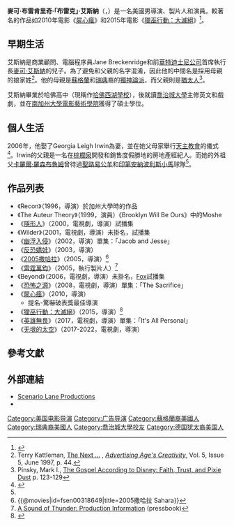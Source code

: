 {{noteTA
|G1=Movie
|G2=Show
|T=zh-tw:布雷克·艾斯納; zh-hk:布雷克·艾斯納; zh-cn:布瑞克·埃斯纳尔;
|1=zh-tw:布雷克·艾斯納; zh-hk:布雷克·艾斯納; zh-cn:布瑞克·埃斯纳尔;
}}
{{Infobox entertainer
| type           = 導演
| name           = 布雷克·艾斯納
| foreignname    = {{lang|en|Breck Eisner}}
| image          =
| image_size     =
| caption        =
| birth_name     = 麥可·布雷肯里奇·艾斯納<br>（{{lang|en|Michael Breckenridge Eisner}}）
| birth_date     = {{Birth date and age|1970|12|24|mf=y}}
| birth_place    = 美國[[加利福尼亞州|加利福尼亞州]]
| occupation     = 導演、製片人、演員
| spouse         = {{marriage|喬治亞·莉·歐文|2006}}
| parents        = [[麥可·艾斯納|麥可·艾斯納]]
}}
'''麥可·布雷肯里奇·「布雷克」·艾斯納'''（{{lang-en|Michael Breckenridge "Breck" Eisner}}，{{bd|1970年|12月24日}}）是一名美國男導演、製片人和演員。較著名的作品如2010年電影《[[屍心瘋_(2010年電影)|屍心瘋]]》和2015年電影《[[獵巫行動：大滅絕|獵巫行動：大滅絕]]》<ref name=SR>{{cite web|last=Taormina|first=Anthony|title=Vin Diesel In Talks for Summit's 'Last Witch Hunter'|url=http://screenrant.com/vin-diesel-last-witch-hunter/|publisher=Screen Rant|accessdate=6 April 2014|archive-date=2018-06-12|archive-url=https://web.archive.org/web/20180612162100/https://screenrant.com/vin-diesel-last-witch-hunter/|dead-url=no}}</ref>。

== 早期生活 ==
艾斯納是商業顧問、電腦程序員Jane Breckenridge和前[[華特迪士尼公司|華特迪士尼公司]]首席執行長[[麥可·艾斯納|麥可·艾斯納]]的兒子。為了避免和父親的名字混淆，因此他的中間名是採用母親的娘家姓<ref name=Creativity>Terry Kattleman, [http://www.scenariolane.com/press/creativity_profile.pdf The Next …] {{Wayback|url=http://www.scenariolane.com/press/creativity_profile.pdf |date=20131019090327 }}, ''[[Creativity_(magazine)|Advertising Age's Creativity]]'', Vol. 5, Issue 5, June 1997, p. 44.</ref>。他的母親是[[蘇格蘭|蘇格蘭]]和[[瑞典|瑞典]]裔的[[獨神論派|獨神論派]]，而父親則是[[猶太人|猶太人]]<ref name=Pinsky>Pinsky, Mark I., [http://books.google.com/books?id=YGtbYTyulb4C&pg=PA126&lpg=PA126&dq=jane+breckenridge+eisner&source=bl&ots=SrXbtefLa1&sig=xmeCKrFWXzfVh0qhBiOxEENFSo8&hl=en&sa=X&ei=74j2UNuBIcG10QHfyoHwCw&ved=0CIQBEOgBMA4#v=onepage&q=jane%20breckenridge%20eisner&f=false The Gospel According to Disney: Faith, Trust, and Pixie Dust] {{Wayback|url=http://books.google.com/books?id=YGtbYTyulb4C&pg=PA126&lpg=PA126&dq=jane+breckenridge+eisner&source=bl&ots=SrXbtefLa1&sig=xmeCKrFWXzfVh0qhBiOxEENFSo8&hl=en&sa=X&ei=74j2UNuBIcG10QHfyoHwCw&ved=0CIQBEOgBMA4#v=onepage&q=jane%20breckenridge%20eisner&f=false |date=20170323134451 }} p. 123-129</ref>。

艾斯納畢業於哈佛高中（現稱作[[哈佛西湖學校|哈佛西湖學校]]），後就讀[[喬治城大學|喬治城大學]]主修英文和戲劇，並在[[南加州大學電影藝術學院|南加州大學電影藝術學院]]獲得了碩士學位。

== 個人生活 ==
2006年，他娶了Georgia Leigh Irwin為妻，並在她父母家舉行[[天主教會|天主教會]]的儀式<ref name=NYTIrwinWedding>{{Cite news|url=http://www.nytimes.com/2006/06/25/fashion/25irwi.html?ex=1308888000&en=f7a07b705de5ac38&ei=5088&partner=rssnyt&emc=rss|title=Georgia Irwin and Breck Eisner|publisher=NY Times|date=June 25, 2006|accessdate=2015-10-20|archive-date=2019-01-22|archive-url=https://web.archive.org/web/20190122044522/https://www.nytimes.com/2006/06/25/fashion/25irwi.html?ex=1308888000&en=f7a07b705de5ac38&ei=5088&partner=rssnyt&emc=rss|dead-url=no}}</ref>。Irwin的父親是一名在[[棕櫚泉_(加利福尼亞州)|棕櫚泉]]開發和銷售度假勝地的房地產經紀人。而她的外祖父[[卡羅爾·羅森布魯姆|卡羅爾·羅森布魯姆]]曾待過[[聖路易公羊|聖路易公羊]]和[[印第安納波利斯小馬|印第安納波利斯小馬]]球隊<ref name=NYTIrwinWedding />。

== 作品列表 ==
* 《Recon》（1996，導演）於加州大學時的作品
* 《The Auteur Theory》（1999，演員）《Brooklyn Will Be Ours》中的Moshe
* 《[[隱形人_(2000年電視劇)|隱形人]]》（2000，電視劇，導演）試播集
* 《Wilder》（2001，電視劇，導演）未掛名，試播集
* 《[[幽浮入侵|幽浮入侵]]》（2002，導演）單集：「Jacob and Jesse」 
* 《[[反恐嬌娃|反恐嬌娃]]》（2003，導演）
* 《[[2005撒哈拉|2005撒哈拉]]》（2005，導演）<ref>{{@movies|id=fsen00318649|title=2005撒哈拉 Sahara}}<!-- 2015-10-20 accessdate --></ref>
* 《[[雷霆萬鈞_(2005年電影)|雷霆萬鈞]]》（2005，執行製片人）<ref>[http://static.thecia.com.au/reviews/s/sound-of-thunder-production-notes.rtf A Sound of Thunder: Production Information] {{Wayback|url=http://static.thecia.com.au/reviews/s/sound-of-thunder-production-notes.rtf |date=20120410065133 }} (pressbook)</ref>
* 《Beyond》（2006，電視劇，導演）未掛名，[[福斯廣播公司|Fox]]試播集
* 《[[恐怖之源|恐怖之源]]》（2008，電視劇，導演）單集：「The Sacrifice」 
* 《[[屍心瘋_(2010年電影)|屍心瘋]]》（2010，導演）
**提名-驚嚇破表獎最佳導演
* 《[[獵巫行動：大滅絕|獵巫行動：大滅絕]]》（2015，導演）<ref name=STYD>{{cite web|last=Turek|first=Ryan|title=Dallas Buyers Club Scribe Boards The Last Witch Hunter|url=http://www.shocktillyoudrop.com/news/351031-dallas-buyers-club-scribe-boards-the-last-witch-hunter/|publisher=STYD|accessdate=6 April 2014|archive-date=2016-03-04|archive-url=https://web.archive.org/web/20160304081019/http://www.shocktillyoudrop.com/news/351031-dallas-buyers-club-scribe-boards-the-last-witch-hunter/|dead-url=no}}</ref>
* 《[[英雄無畏|英雄無畏]]》（2017，電視劇，導演）單集：「It's All Personal」
* 《[[无垠的太空|无垠的太空]]》（2017-2022，電視劇，導演）

== 參考文獻 ==
{{reflist|30em}}

== 外部連結 ==
* [http://scenariolane.com/ Scenario Lane Productions] {{Wayback|url=http://scenariolane.com/ |date=20201129074603 }}
* {{IMDb name|252135}}

{{Breck Eisner}}
{{Authority control}}
{{DEFAULTSORT:Eisner, Breck}}
[[Category:美国电影导演|Category:美国电影导演]]
[[Category:广告导演|Category:广告导演]]
[[Category:蘇格蘭裔美國人|Category:蘇格蘭裔美國人]]
[[Category:瑞典裔美國人|Category:瑞典裔美國人]]
[[Category:喬治城大學校友|Category:喬治城大學校友]]
[[Category:德国犹太裔美国人|Category:德国犹太裔美国人]]